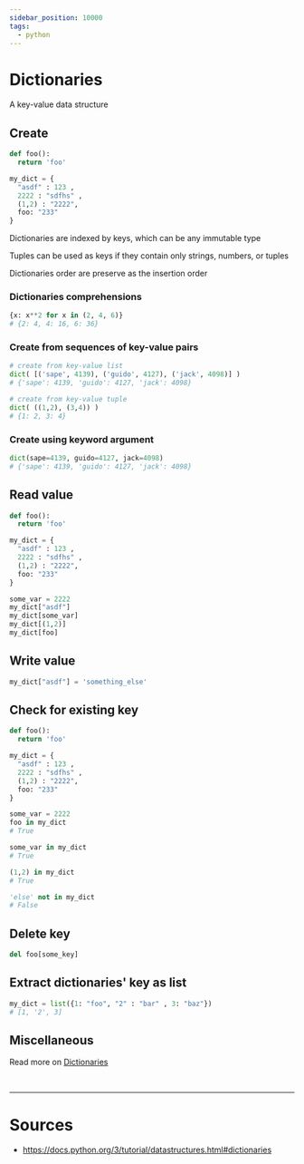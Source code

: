 ```yaml
---
sidebar_position: 10000
tags:
  - python
---
```


# Dictionaries

A key-value data structure

## Create

```python title= showLineNumbers
def foo():
  return 'foo'

my_dict = { 
  "asdf" : 123 , 
  2222 : "sdfhs" , 
  (1,2) : "2222", 
  foo: "233"
}
```

<Admonition type="info" title="info"> 

Dictionaries are indexed by keys, which can be any <Color color="var(--secondary-font-color)"> immutable </Color> type

</Admonition>

<Admonition type="note" title="note"> 

Tuples can be used as keys if they contain only strings, numbers, or tuples

</Admonition>

<Admonition type="info" title="info"> 

Dictionaries order are preserve as the insertion order

</Admonition>

### Dictionaries comprehensions

```python title= showLineNumbers
{x: x**2 for x in (2, 4, 6)}
# {2: 4, 4: 16, 6: 36}
```

### Create from sequences <Color color="var(--primary-font-color)"> of key-value pairs </Color>

```python title= showLineNumbers
# create from key-value list
dict( [('sape', 4139), ('guido', 4127), ('jack', 4098)] )
# {'sape': 4139, 'guido': 4127, 'jack': 4098}

# create from key-value tuple
dict( ((1,2), (3,4)) )
# {1: 2, 3: 4}
```

### <Color color="var(--not-nesary-for-now-future-font-color)"> Create using keyword argument </Color>

```python title= showLineNumbers
dict(sape=4139, guido=4127, jack=4098)
# {'sape': 4139, 'guido': 4127, 'jack': 4098}
```
## Read value

```python title= showLineNumbers
def foo():
  return 'foo'

my_dict = { 
  "asdf" : 123 , 
  2222 : "sdfhs" , 
  (1,2) : "2222", 
  foo: "233"
}

some_var = 2222
my_dict["asdf"]
my_dict[some_var]
my_dict[(1,2)]
my_dict[foo]
```

## Write value

```python title= showLineNumbers
my_dict["asdf"] = 'something_else'
```

## Check for existing key

```python title= showLineNumbers
def foo():
  return 'foo'

my_dict = { 
  "asdf" : 123 , 
  2222 : "sdfhs" , 
  (1,2) : "2222", 
  foo: "233"
}

some_var = 2222
foo in my_dict
# True

some_var in my_dict
# True

(1,2) in my_dict
# True

'else' not in my_dict
# False
```

## Delete key

```python title= showLineNumbers
del foo[some_key]
```


## <Color color="var(--not-nesary-for-now-future-font-color)"> Extract dictionaries' key as list </Color>

```python title= showLineNumbers
my_dict = list({1: "foo", "2" : "bar" , 3: "baz"})
# [1, '2', 3]
```

## Miscellaneous

<Admonition type="info" title="info"> 

Read more on [Dictionaries](https://docs.python.org/3/library/stdtypes.html#mapping-types-dict)

</Admonition>

<br/>

---

# Sources

- https://docs.python.org/3/tutorial/datastructures.html#dictionaries